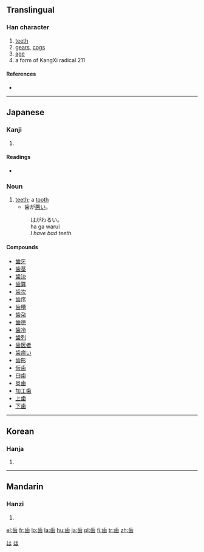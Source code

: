 {{also|齒|齿}}
==Translingual==

===Han character===
{{Han char|rn=211|rad=齒|as=00|sn=12|four=|canj=卜一山火木 (YMUFD)}}

# [[teeth]]
# [[gear]]s, [[cog]]s
# [[age]]
# a form of KangXi radical 211

====References====
* {{Han ref|kx=0576.421|dkj=16323|dj=0967.140|hdz=21443.160|uh=6B6F|ud=27503}}

----

==Japanese==

===Kanji===
{{ja-kanji|grade=3|rs=齒00}}

# {{defn|Japanese}}

====Readings====
* {{ja-readings|on=[[し]] (shi)|kun=[[は]] (ha), [[よわい]] (yowai), [[よわいする]] (yowaisuru)}}

===Noun===
{{ja-noun|k|hira=は|rom=ha}}

# [[teeth]]; a [[tooth]]
#* 歯が[[悪い]]。
#: はがわるい。
#: ha ga warui
#: ''I have bad teeth.''

====Compounds====
* [[歯牙]]
* [[歯茎]]
* [[歯決]]
* [[歯算]]
* [[歯次]]
* [[歯序]]
* [[歯槽]]
* [[歯朶]]
* [[歯徳]]
* [[歯冷]]
* [[歯列]]
* [[歯医者]]
* [[歯痒い]]
* [[歯形]]
* [[仮歯]]
* [[臼歯]]
* [[奥歯]]
* [[加工歯]]
* [[上歯]]
* [[下歯]]

[[Category:1000 Japanese basic words|は]]
[[Category:Japanese nouns|は]]

----

==Korean==

===Hanja===
{{ko-hanja|hangeul=[[치]]|eumhun=|rv=chi|mr=ch'i|y=chi}}

# {{defn|Korean}}

----

==Mandarin==

===Hanzi===
{{cmn-hanzi|pin=[[chǐ]] ([[chi3]])|wg=ch'ih<sup>3</sup>}}

# {{defn|Mandarin}}

[[el:歯]]
[[fr:歯]]
[[lo:歯]]
[[la:歯]]
[[hu:歯]]
[[ja:歯]]
[[pl:歯]]
[[fi:歯]]
[[tr:歯]]
[[zh:歯]]
